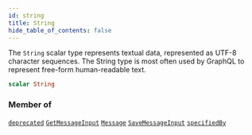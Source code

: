 ```yaml
---
id: string
title: String
hide_table_of_contents: false
---
```








The `String` scalar type represents textual data, represented as UTF-8 character sequences. The String type is most often used by GraphQL to represent free-form human-readable text.

```graphql
scalar String
```




### Member of

[`deprecated`](/docs/graphql/directives/deprecated)  <Badge class="secondary" text="directive"/><Bullet />[`GetMessageInput`](/docs/graphql/inputs/get-message-input)  <Badge class="secondary" text="input"/><Bullet />[`Message`](/docs/graphql/objects/message)  <Badge class="secondary" text="object"/><Bullet />[`SaveMessageInput`](/docs/graphql/inputs/save-message-input)  <Badge class="secondary" text="input"/><Bullet />[`specifiedBy`](/docs/graphql/directives/specified-by)  <Badge class="secondary" text="directive"/>



